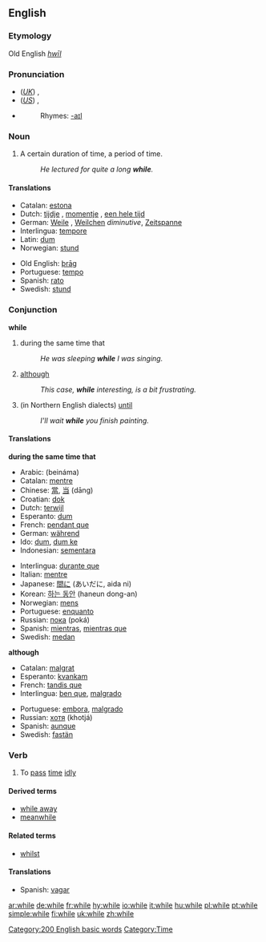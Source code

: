 ==English==

{{rank|people|still|just|143|while|again|also|away}}

===Etymology===
Old English ''[[hwīl]]''

===Pronunciation===
*(''[[Received Pronunciation|UK]]'') {{IPA|/waɪl/}}, {{SAMPA|/waIl/}}
*(''[[General American|US]]'') {{IPA|/waɪl/, /ʍaɪl/}}, {{SAMPA|/waIl/, /WaIl/}}
*{{audio|en-us-while.ogg|Audio (US)}}
*:Rhymes: [[Rhymes:English:-aɪl|-aɪl]]

===Noun===
{{en-noun|-}}

# A certain duration of time, a period of time.
#:''He lectured for quite a long '''while'''.''

====Translations====
{{top}}
*Catalan: [[estona]] {{f}}
*Dutch: [[tijdje]] {{n}}, [[momentje]] {{n}}, [[een hele tijd]] {{m}}
*German: [[Weile]] {{f}}, [[Weilchen]] {{n}} ''diminutive'', [[Zeitspanne]] {{f}}
*Interlingua: [[tempore]]
*Latin: [[dum]]
*Norwegian: [[stund]] {{m}}
{{mid}}
*Old English: [[þrag|þrāg]] {{f}}
*Portuguese: [[tempo]] {{m}}
*Spanish: [[rato]] {{m}}
*Swedish: [[stund]]
{{bottom}}

===Conjunction===
'''while'''

# during the same time that
#: ''He was sleeping '''while''' I was singing.''
# [[although]]
#: ''This case, '''while''' interesting, is a bit frustrating.''
# (in Northern English dialects) [[until]]
#: ''I'll wait '''while''' you finish painting.''

====Translations====
'''during the same time that'''
{{top}}
*Arabic: {{ARchar|[[بينما]]}} (beináma)
*Catalan: [[mentre]]
*Chinese: [[當]], [[当]] (dāng)
*Croatian: [[dok]]
*Dutch: [[terwijl]]
*Esperanto: [[dum]]
*French: [[pendant que]]
*German: [[während]]
*Ido: [[dum]], [[dum ke]]
*Indonesian: [[sementara]]
{{mid}}
*Interlingua: [[durante que]]
*Italian: [[mentre]]
*Japanese: [[間に]] (あいだに, aida ni)
*Korean: [[하는 동안]] (haneun dong-an)
*Norwegian: [[mens]]
*Portuguese: [[enquanto]]
*Russian: [[пока]] (poká)
*Spanish: [[mientras]], [[mientras que]]
*Swedish: [[medan]]
{{bottom}}

'''although'''
{{top}}
*Catalan: [[malgrat]]
*Esperanto: [[kvankam]]
*French: [[tandis que]]
*Interlingua: [[ben que]], [[malgrado]]
{{mid}}
*Portuguese: [[embora]], [[malgrado]]
*Russian: [[хотя]] (khotjá)
*Spanish: [[aunque]]
*Swedish: [[fastän]]
{{bottom}}

===Verb===
{{en-verb|whil|es}}

# To [[pass]] [[time]] [[idly]]

====Derived terms====
*[[while away]]
*[[meanwhile]]

====Related terms====
*[[whilst]]

====Translations====
{{top}}
*Spanish: [[vagar]]
{{mid}}
{{bottom}}

[[Category:200 English basic words]]
[[Category:Time]]

[[ar:while]]
[[de:while]]
[[fr:while]]
[[hy:while]]
[[io:while]]
[[it:while]]
[[hu:while]]
[[pl:while]]
[[pt:while]]
[[simple:while]]
[[fi:while]]
[[uk:while]]
[[zh:while]]